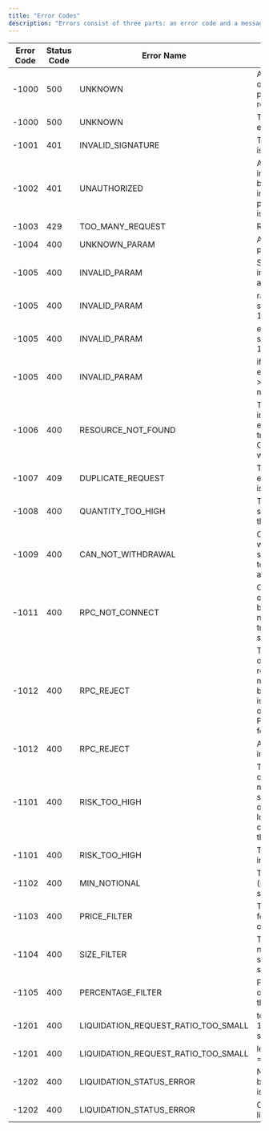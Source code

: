 ```yaml
---
title: "Error Codes"
description: "Errors consist of three parts: an error code and a message. Codes are universal, but messages can vary. Here is the error JSON payload:"
---
```


| Error Code | Status Code | Error Name                          | Description                                                                                                                                                              |
|------------|-------------|-------------------------------------|--------------------------------------------------------------------------------------------------------------------------------------------------------------------------|
| -1000      | 500         | UNKNOWN                             | An unknown error occurred while processing the request.                                                                                                                  |
| -1000      | 500         | UNKNOWN                             | The data does not exist                                                                                                                                                  |
| -1001      | 401         | INVALID_SIGNATURE                   | The api key or secret is in wrong format.                                                                                                                                |
| -1002      | 401         | UNAUTHORIZED                        | API key or secret is invalid, it may be because key have insufficient permission or the key is expired/revoked.                                                          |
| -1003      | 429         | TOO_MANY_REQUEST                    | Rate limit exceed.                                                                                                                                                       |
| -1004      | 400         | UNKNOWN_PARAM                       | An unknown parameter was sent.                                                                                                                                           |
| -1005      | 400         | INVALID_PARAM                       | Some parameters are in wrong format for api.                                                                                                                             |
| -1005      | 400         | INVALID_PARAM                       | ratio_qty_request should be in range 0-1.                                                                                                                                |
| -1005      | 400         | INVALID_PARAM                       | extra_liquidation_ratio should be in range 0-1.                                                                                                                          |
| -1005      | 400         | INVALID_PARAM                       | if you set extra_liquidation_ratio > 0, ratio_qty_request must be 1.                                                                                                     |
| -1006      | 400         | RESOURCE_NOT_FOUND                  | The data is not found in server. For example, when client try canceling a CANCELLED order, will raise this error.                                                        |
| -1007      | 409         | DUPLICATE_REQUEST                   | The data is already exists or your request is duplicated.                                                                                                                |
| -1008      | 400         | QUANTITY_TOO_HIGH                   | The quantity of settlement is too high than you can request.                                                                                                             |
| -1009      | 400         | CAN_NOT_WITHDRAWAL                  | Can not request withdrawal settlement, you need to deposit other arrears first.                                                                                          |
| -1011      | 400         | RPC_NOT_CONNECT                     | Can not place/cancel orders, it may be because internal network error. Please try again in a few seconds.                                                                |
| -1012      | 400         | RPC_REJECT                          | The place/cancel order request is rejected by internal module, it may because the account is in liquidation or other internal errors. Please try again in a few seconds. |
| -1012      | 400         | RPC_REJECT                          | Another liquidation is in process                                                                                                                                        |
| -1101      | 400         | RISK_TOO_HIGH                       | The risk exposure for client is too high, it may cause by sending too big order or the leverage is too low. please refer to client info to check the current exposure.   |
| -1101      | 400         | RISK_TOO_HIGH                       | The margin will be insufficient after.                                                                                                                                   |
| -1102      | 400         | MIN_NOTIONAL                        | The order value (price * size) is too small.                                                                                                                             |
| -1103      | 400         | PRICE_FILTER                        | The order price is not following the scope or range rules                                                                                                                |
| -1104      | 400         | SIZE_FILTER                         | The order quantity is not following the step size rule for the symbol.                                                                                                   |
| -1105      | 400         | PERCENTAGE_FILTER                   | Price is X% too high or X% too low from the mid price.                                                                                                                   |
| -1201      | 400         | LIQUIDATION_REQUEST_RATIO_TOO_SMALL | total notional < 10000, least req ratio should = 1                                                                                                                       |
| -1201      | 400         | LIQUIDATION_REQUEST_RATIO_TOO_SMALL | least req ratio should = xxxx                                                                                                                                            |
| -1202      | 400         | LIQUIDATION_STATUS_ERROR            | No need to liquidation because user margin is enough.                                                                                                                    |
| -1202      | 400         | LIQUIDATION_STATUS_ERROR            | Can not find given liquidationId.                                                                                                                                        |
